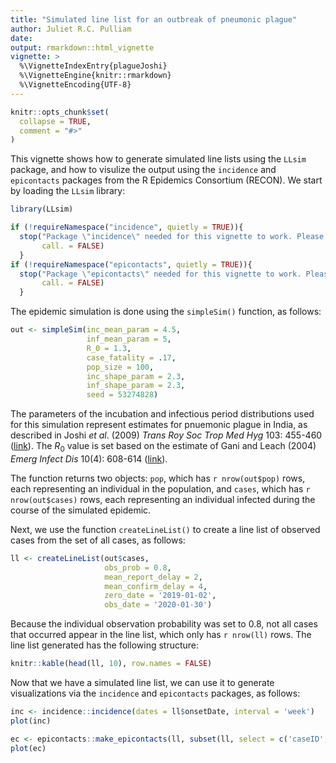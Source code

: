 ```yaml
---
title: "Simulated line list for an outbreak of pneumonic plague"
author: Juliet R.C. Pulliam
date: 
output: rmarkdown::html_vignette
vignette: >
  %\VignetteIndexEntry{plagueJoshi}
  %\VignetteEngine{knitr::rmarkdown}
  %\VignetteEncoding{UTF-8}
---
```

  
```r
knitr::opts_chunk$set(
  collapse = TRUE,
  comment = "#>"
)
```

This vignette shows how to generate simulated line lists using the `LLsim` package, and how to visulize the output using the `incidence` and `epicontacts` packages from the R Epidemics Consortium (RECON). We start by loading the `LLsim` library:

```r
library(LLsim)
```

```r
if (!requireNamespace("incidence", quietly = TRUE)){
  stop("Package \"incidence\" needed for this vignette to work. Please install it.",
       call. = FALSE)
  }
if (!requireNamespace("epicontacts", quietly = TRUE)){
  stop("Package \"epicontacts\" needed for this vignette to work. Please install it.",
       call. = FALSE)
  }
```

The epidemic simulation is done using the `simpleSim()` function, as follows:

```r
out <- simpleSim(inc_mean_param = 4.5,
                 inf_mean_param = 5,
                 R_0 = 1.3,
                 case_fatality = .17,
                 pop_size = 100,
                 inc_shape_param = 2.3,
                 inf_shape_param = 2.3,
                 seed = 53274828)
```

The parameters of the incubation and infectious period distributions used for this simulation represent estimates for pnuemonic plague in India, as described in Joshi _et al_. (2009) _Trans Roy Soc Trop Med Hyg_ 103: 455-460 ([link](htpp://dx.doi.org/10.1016/j.trstmh.2008.11.026)). The $R_0$ value is set based on the estimate of Gani and Leach (2004) _Emerg Infect Dis_ 10(4): 608-614 ([link](https://dx.doi.org/10.3201/eid1004.030509)).

The function returns two objects: `pop`, which has `r nrow(out$pop)` rows, each representing an individual in the population, and `cases`, which has `r nrow(out$cases)` rows, each representing an individual infected during the course of the simulated epidemic. 

Next, we use the function `createLineList()` to create a line list of observed cases from the set of all cases, as follows:

```r
ll <- createLineList(out$cases,
                     obs_prob = 0.8,
                     mean_report_delay = 2,
                     mean_confirm_delay = 4,
                     zero_date = '2019-01-02',
                     obs_date = '2020-01-30')
```

Because the individual observation probability was set to 0.8, not all cases that occurred appear in the line list, which only has `r nrow(ll)` rows. The line list generated has the following structure:

```r
knitr::kable(head(ll, 10), row.names = FALSE)
```

Now that we have a simulated line list, we can use it to generate visualizations via the `incidence` and `epicontacts` packages, as follows:

```r
inc <- incidence::incidence(dates = ll$onsetDate, interval = 'week')
plot(inc)
```

```r
ec <- epicontacts::make_epicontacts(ll, subset(ll, select = c('caseID','source')), id = 1L, from = 2L, to = 1L, directed = TRUE)
plot(ec)
```